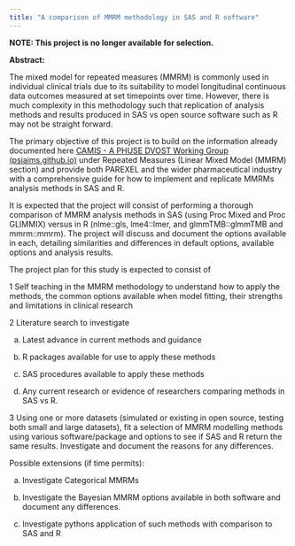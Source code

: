 ```yaml
---
title: "A comparison of MMRM methodology in SAS and R software"
---
```


**NOTE: This project is no longer available for selection.**

**Abstract:**

The mixed model for repeated measures (MMRM) is commonly used in individual clinical trials due to its suitability to model longitudinal continuous data outcomes measured at set timepoints over time. However, there is much complexity in this methodology such that replication of analysis methods and results produced in SAS vs open source software such as R may not be straight forward.

The primary objective of this project is to build on the information already documented here [CAMIS - A PHUSE DVOST Working Group (psiaims.github.io)](https://psiaims.github.io/CAMIS/) under Repeated Measures (Linear Mixed Model (MMRM) section) and provide both PAREXEL and the wider pharmaceutical industry with a comprehensive guide for how to implement and replicate MMRMs analysis methods in SAS and R.

It is expected that the project will consist of performing a thorough comparison of MMRM analysis methods in SAS (using Proc Mixed and Proc GLIMMIX) versus in R (nlme::gls, lme4::lmer, and glmmTMB::glmmTMB and mmrm::mmrm). The project will discuss and document the options available in each, detailing similarities and differences in default options, available options and analysis results.

The project plan for this study is expected to consist of

1 Self teaching in the MMRM methodology to understand how to apply the methods, the common options available when model fitting, their strengths and limitations in clinical research

2 Literature search to investigate

a.  Latest advance in current methods and guidance

b.  R packages available for use to apply these methods

c.  SAS procedures available to apply these methods

d.  Any current research or evidence of researchers comparing methods in SAS vs R.

3 Using one or more datasets (simulated or existing in open source, testing both small and large datasets), fit a selection of MMRM modelling methods using various software/package and options to see if SAS and R return the same results. Investigate and document the reasons for any differences. 

Possible extensions (if time permits):

a.  Investigate Categorical MMRMs

b.  Investigate the Bayesian MMRM options available in both software and document any differences.

c.  Investigate pythons application of such methods with comparison to SAS and R
